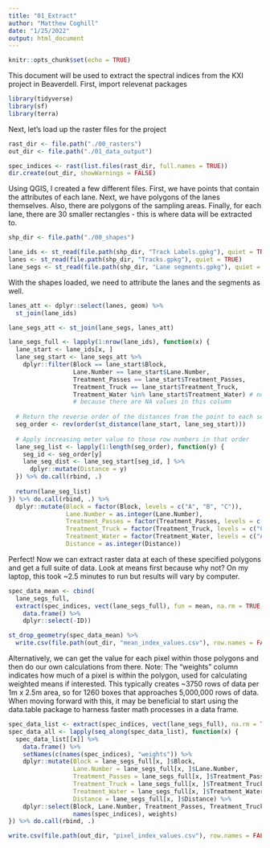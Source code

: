 ```yaml
---
title: "01_Extract"
author: "Matthew Coghill"
date: "1/25/2022"
output: html_document
---
```


```r
knitr::opts_chunk$set(echo = TRUE)
```

This document will be used to extract the spectral indices from the KXI project in Beaverdell. First, import relevenat packages

```r

library(tidyverse)
library(sf)
library(terra)

```

Next, let's load up the raster files for the project

```r

rast_dir <- file.path("./00_rasters")
out_dir <- file.path("./01_data_output")

spec_indices <- rast(list.files(rast_dir, full.names = TRUE))
dir.create(out_dir, showWarnings = FALSE)

```

Using QGIS, I created a few different files. First, we have points that contain the attributes of each lane. Next, we have polygons of the lanes themselves. Also, there are polygons of the sampling areas. Finally, for each lane, there are 30 smaller rectangles - this is where data will be extracted to.

```r

shp_dir <- file.path("./00_shapes")

lane_ids <- st_read(file.path(shp_dir, "Track Labels.gpkg"), quiet = TRUE)
lanes <- st_read(file.path(shp_dir, "Tracks.gpkg"), quiet = TRUE)
lane_segs <- st_read(file.path(shp_dir, "Lane segments.gpkg"), quiet = TRUE)

```

With the shapes loaded, we need to attribute the lanes and the segments as well.

```r

lanes_att <- dplyr::select(lanes, geom) %>% 
  st_join(lane_ids)

lane_segs_att <- st_join(lane_segs, lanes_att)

lane_segs_full <- lapply(1:nrow(lane_ids), function(x) {
  lane_start <- lane_ids[x, ]
  lane_seg_start <- lane_segs_att %>% 
    dplyr::filter(Block == lane_start$Block,
                  Lane.Number == lane_start$Lane.Number,
                  Treatment_Passes == lane_start$Treatment_Passes,
                  Treatment_Truck == lane_start$Treatment_Truck,
                  Treatment_Water %in% lane_start$Treatment_Water) # note use of %in% here
                  # because there are NA values in this column
  
  # Return the reverse order of the distances from the point to each segment
  seg_order <- rev(order(st_distance(lane_start, lane_seg_start)))
  
  # Apply increasing meter value to those row numbers in that order
  lane_seg_list <- lapply(1:length(seg_order), function(y) {
    seg_id <- seg_order[y]
    lane_seg_dist <- lane_seg_start[seg_id, ] %>% 
      dplyr::mutate(Distance = y)
  }) %>% do.call(rbind, .)
  
  return(lane_seg_list)
}) %>% do.call(rbind, .) %>% 
  dplyr::mutate(Block = factor(Block, levels = c("A", "B", "C")),
                Lane.Number = as.integer(Lane.Number),
                Treatment_Passes = factor(Treatment_Passes, levels = c(1, 10, 30)),
                Treatment_Truck = factor(Treatment_Truck, levels = c("Control", "Standard", "KXI")),
                Treatment_Water = factor(Treatment_Water, levels = c("A", "W")),
                Distance = as.integer(Distance))

```

Perfect! Now we can extract raster data at each of these specified polygons and get a full suite of data. Look at means first because why not? On my laptop, this took ~2.5 minutes to run but results will vary by computer.

```r

spec_data_mean <- cbind(
  lane_segs_full,
  extract(spec_indices, vect(lane_segs_full), fun = mean, na.rm = TRUE, weights = TRUE) %>% 
    data.frame() %>% 
    dplyr::select(-ID))

st_drop_geometry(spec_data_mean) %>% 
  write.csv(file.path(out_dir, "mean_index_values.csv"), row.names = FALSE)

```

Alternatively, we can get the value for each pixel within those polygons and then do our own calculations from there. Note: The "weights" column indicates how much of a pixel is within the polygon, used for calculating weighted means if interested. This typically creates ~3750 rows of data per 1m x 2.5m area, so for 1260 boxes that approaches 5,000,000 rows of data. When moving forward with this, it may be beneficial to start using the data.table package to harness faster math processes in a data frame.

```r

spec_data_list <- extract(spec_indices, vect(lane_segs_full), na.rm = TRUE, weights = TRUE, list = TRUE)
spec_data_all <- lapply(seq_along(spec_data_list), function(x) {
  spec_data_list[[x]] %>% 
    data.frame() %>% 
    setNames(c(names(spec_indices), "weights")) %>% 
    dplyr::mutate(Block = lane_segs_full[x, ]$Block,
                  Lane.Number = lane_segs_full[x, ]$Lane.Number,
                  Treatment_Passes = lane_segs_full[x, ]$Treatment_Passes,
                  Treatment_Truck = lane_segs_full[x, ]$Treatment_Truck,
                  Treatment_Water = lane_segs_full[x, ]$Treatment_Water,
                  Distance = lane_segs_full[x, ]$Distance) %>% 
    dplyr::select(Block, Lane.Number, Treatment_Passes, Treatment_Truck, Treatment_Water, Distance, 
                  names(spec_indices), weights)
}) %>% do.call(rbind, .)

write.csv(file.path(out_dir, "pixel_index_values.csv"), row.names = FALSE)

```

